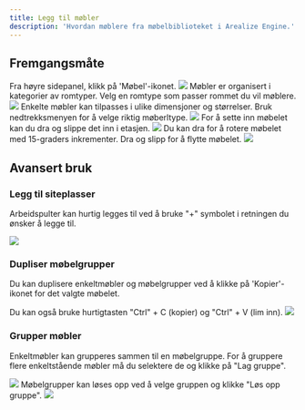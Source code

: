```yaml
---
title: Legg til møbler
description: 'Hvordan møblere fra møbelbiblioteket i Arealize Engine.'
---
```


## Fremgangsmåte

<Steps>
  <Step title="Åpne møbelpanelet">
    Fra høyre sidepanel, klikk på 'Møbel'-ikonet.
    <Frame type="glass">
        <img src="/images/engine/verktøy/legg-til-møbler/steg-1.png" />
    </Frame>
  </Step>
  <Step title="Velg kategori">
    Møbler er organisert i kategorier av romtyper. Velg en romtype som passer rommet du vil møblere.
    <Frame type="glass">
        <img src="/images/engine/verktøy/legg-til-møbler/steg-2.png" />
    </Frame>
  </Step>
  <Step title="Tilpass møbeltype">
    Enkelte møbler kan tilpasses i ulike dimensjoner og størrelser. Bruk nedtrekksmenyen for å velge riktig møberltype.
    <Frame type="glass">
        <img src="/images/engine/verktøy/legg-til-møbler/steg-3.png" />
    </Frame>
  </Step>
  <Step title="Dra inn møbelet">
    For å sette inn møbelet kan du dra og slippe det inn i etasjen.
    <Frame type="glass">
        <img src="/images/engine/verktøy/legg-til-møbler/steg-4.png" />
    </Frame>
  </Step>
  <Step title="Roter møbelet">
    Du kan dra for å rotere møbelet med 15-graders inkrementer. Dra og slipp for å flytte møbelet.
    <Frame type="glass">
        <img src="/images/engine/verktøy/legg-til-møbler/steg-5.png" />
    </Frame>
  </Step>
</Steps>

## Avansert bruk

### Legg til siteplasser

Arbeidspulter kan hurtig legges til ved å bruke "+" symbolet i retningen du ønsker å legge til.

<Frame type="glass">
    <img src="/images/engine/verktøy/legg-til-møbler/arbeidspult.png" />
</Frame>

### Dupliser møbelgrupper

Du kan duplisere enkeltmøbler og møbelgrupper ved å klikke på 'Kopier'-ikonet for det valgte møbelet.

<Tip>
    Du kan også bruke hurtigtasten "Ctrl" + C (kopier) og "Ctrl" + V (lim inn).
</Tip>

<Frame type="glass">
    <img src="/images/engine/verktøy/legg-til-møbler/dupliser-møbel.png" />
</Frame>

### Grupper møbler

Enkeltmøbler kan grupperes sammen til en møbelgruppe. For å gruppere flere enkeltstående møbler må du selektere de og klikke på "Lag gruppe".

<Frame type="glass">
    <img src="/images/engine/verktøy/legg-til-møbler/grupper-møbler.png" />
</Frame>

<Info>
    Møbelgrupper kan løses opp ved å velge gruppen og klikke "Løs opp gruppe".
</Info>

<Frame type="glass">
    <img src="/images/engine/verktøy/legg-til-møbler/grupper-møbler.png" />
</Frame>
